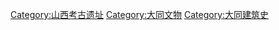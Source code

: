 [[Category:山西考古遗址|Category:山西考古遗址]]
[[Category:大同文物|Category:大同文物]]
[[Category:大同建筑史|Category:大同建筑史]]